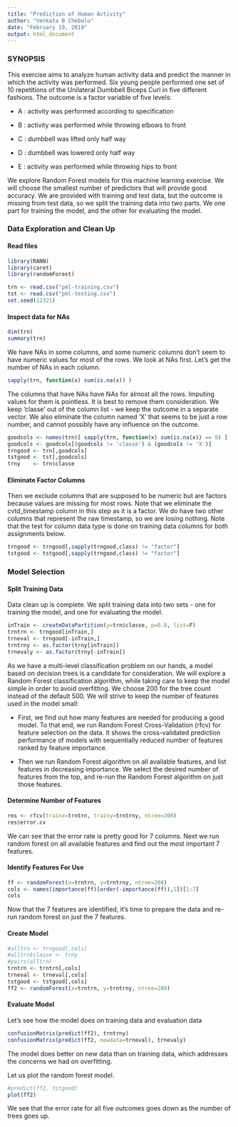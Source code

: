 ```yaml
---
title: "Prediction of Human Activity"
author: "Venkata B Chebolu"
date: "February 19, 2019"
output: html_document
---
```

### SYNOPSIS
This exercise aims to analyze human activity data and predict the manner in which the activity was performed. Six young people performed one set of 10 repetitions of the Unilateral Dumbbell Biceps Curl in five different fashions. The outcome is a factor variable of five levels:  

- A : activity was performed according to specification 

- B : activity was performed while throwing elbows to front

- C : dumbbell was lifted only half way

- D : dumbbell was lowered only half way

- E : activity was performed while throwing hips to front

We explore Random Forest models for this machine learning exercise. We will choose the smallest number of predictors that will provide good accuracy. We are provided with training and test data, but the outcome is missing from test data, so we split the training data into two parts. We one part for training the model, and the other for evaluating the model.

### Data Exploration and Clean Up  
  
#### Read files

```r
library(RANN)
library(caret)
library(randomForest)

trn <- read.csv("pml-training.csv")
tst <- read.csv("pml-testing.csv")
set.seed(12321)
```

#### Inspect data for NAs
```r
dim(trn)
summary(trn)
```

We have NAs in some columns, and some numeric columns don't seem to have
numeric values for most of the rows. We look at NAs first. Let's get the number of NAs in each column. 
```r
sapply(trn, function(x) sum(is.na(x)) )
```

The columns that have NAs have NAs for almost all the rows. Imputing values for them is pointless. It is best to remove them consideration. We keep 'classe' out of the column list - we keep the outcome in a separate vector. We also eliminate the column named 'X' that seems to be just a row number, and cannot possibly have any influence on the outcome. 
```r
goodcols <- names(trn)[ sapply(trn, function(x) sum(is.na(x)) == 0) ]
goodcols <- goodcols[(goodcols != 'classe') & (goodcols != 'X')]
trngood <- trn[,goodcols]
tstgood <- tst[,goodcols]
trny    <- trn$classe
```
#### Eliminate Factor Columns

Then we exclude columns that are supposed to be numeric but are factors because values are missing for most rows. Note that we eliminate the cvtd_timestamp column in this step as it is a factor. We do have two other columns that represent the raw timestamp, so we are losing nothing. Note that the test for column data type is done on training data columns for both assignments below.
```r
trngood <- trngood[,sapply(trngood,class) != "factor"]
tstgood <- tstgood[,sapply(trngood,class) != "factor"]
```

### Model Selection

#### Split Training Data
Data clean up is complete. We split training data into two sets - one for training the model, and one for evaluating the model.
```r
inTrain <- createDataPartition(y=trn$classe, p=0.8, list=F)
trntrn <- trngood[inTrain,]
trneval <- trngood[-inTrain,]
trntrny <- as.factor(trny[inTrain])
trnevaly <- as.factor(trny[-inTrain])
```
As we have a multi-level classification problem on our hands, a model based on decision trees is a candidate for consideration. We will explore a Random Forest classification algorithm, while taking care to keep the model simple in order to avoid overfitting. We choose 200 for the tree count instead of the default 500. We will strive to keep the number of features used in the model small:

- First, we find out how many features are needed for producing a good model. To that end, we run Random Forest Cross-Validation (rfcv) for feature selection on the data. It shows the cross-validated prediction performance of models with sequentially reduced number of features ranked by feature importance.  

- Then we run Random Forest algorithm on all available features, and list features in decreasing importance. We select the desired number of features from the top, and re-run the Random Forest algorithm on just those features. 

#### Determine Number of Features 

```r
res <- rfcv(trainx=trntrn, trainy=trntrny, ntree=200)
res$error.cv
```

We can see that the error rate is pretty good for 7 columns. Next we run random forest on all available features and find out the most important 7 features.

#### Identify Features For Use

```r
ff <- randomForest(x=trntrn, y=trntrny, ntree=200)
cols <- names(importance(ff)[order(-importance(ff)),1])[1:7]
cols
```

Now that the 7 features are identified, it's time to prepare the data and re-run random forest on just the 7 features.

#### Create Model

```r
#alltrn <- trngood[,cols]
#alltrn$classe <- trny 
#pairs(alltrn)
trntrn <- trntrn[,cols]
trneval <- trneval[,cols]
tstgood <- tstgood[,cols]
ff2 <- randomForest(x=trntrn, y=trntrny, ntree=200)
```

#### Evaluate Model 

Let's see how the model does on training data and evaluation data
```r
confusionMatrix(predict(ff2), trntrny)
confusionMatrix(predict(ff2, newdata=trneval), trnevaly)
```
The model does better on new data than on training data, which addresses the concerns we had on overfitting.

Let us plot the random forest model.
```r
#predict(ff2, tstgood)
plot(ff2)
```


We see that the error rate for all five outcomes goes down as the number of trees goes up. 



